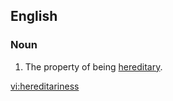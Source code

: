 ==English==

===Noun===
{{en-noun|-}}

# The property of being [[hereditary]].

[[vi:hereditariness]]